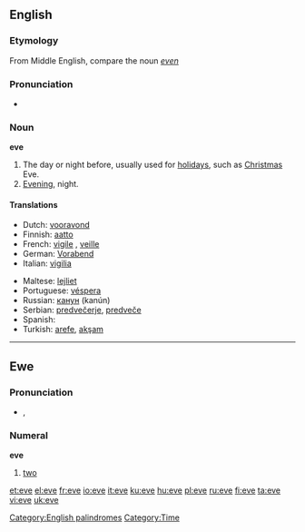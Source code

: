 {{also|Eve}}
==English==

===Etymology===
From Middle English, compare the noun ''[[even]]''

===Pronunciation===
* {{audio|en-us-eve.ogg|Audio (US)}}
*: {{rhymes|iːv}}

===Noun===
'''eve'''

# The day or night before, usually used for [[holiday]]s, such as [[Christmas]] Eve.
# [[Evening]], night.

====Translations====

{{trans-top|day or night before}}
* Dutch: [[vooravond]]
* Finnish: [[aatto]]
* French: [[vigile]] {{f}}, [[veille]] {{f}}
* German: [[Vorabend]] {{m}}
* Italian: [[vigilia]] {{f}}
{{trans-mid}}
* Maltese: [[lejliet]]
* Portuguese: [[véspera]] {{f}}
* Russian: [[канун]] {{m}} (kanún)
* Serbian: [[predvečerje]], [[predveče]]
* Spanish: {{t|es|víspera|f}}
* Turkish: [[arefe]], [[akşam]]
{{trans-bottom}}

[[Category:English palindromes]]
[[Category:Time]]

----

==Ewe==

===Pronunciation===
* {{IPA|/ˈeve/|lang=ee}}, {{SAMPA|/"EvE/}}

===Numeral===
'''eve'''

# {{cardinal|lang=ee}} [[two]]

[[et:eve]]
[[el:eve]]
[[fr:eve]]
[[io:eve]]
[[it:eve]]
[[ku:eve]]
[[hu:eve]]
[[pl:eve]]
[[ru:eve]]
[[fi:eve]]
[[ta:eve]]
[[vi:eve]]
[[uk:eve]]